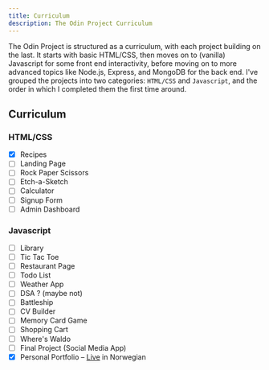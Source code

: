```yaml
---
title: Curriculum
description: The Odin Project Curriculum
---
```


The Odin Project is structured as a curriculum, with each project building on the last.
It starts with basic HTML/CSS, then moves on to (vanilla) Javascript for some front end interactivity, before moving on to more advanced topics like Node.js, Express, and MongoDB for the back end.
I've grouped the projects into two categories: `HTML/CSS` and `Javascript`, and the order in which I completed them the first time around.

## Curriculum

### HTML/CSS

- [x] Recipes
- [ ] Landing Page
- [ ] Rock Paper Scissors
- [ ] Etch-a-Sketch
- [ ] Calculator
- [ ] Signup Form
- [ ] Admin Dashboard

### Javascript

- [ ] Library
- [ ] Tic Tac Toe
- [ ] Restaurant Page
- [ ] Todo List
- [ ] Weather App
- [ ] DSA ? (maybe not)
- [ ] Battleship
- [ ] CV Builder
- [ ] Memory Card Game
- [ ] Shopping Cart
- [ ] Where's Waldo
- [ ] Final Project (Social Media App)
- [x] Personal Portfolio – [Live](https://www.hjartland.dev/) in Norwegian
